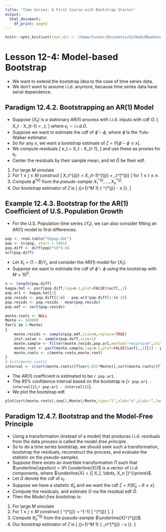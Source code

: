 ```yaml
---
title: 'Time Series: A First Course with Bootstrap Starter'
output:
  html_document:
    df_print: paged
---
```


```r
knitr::opts_knit$set(root.dir = '/home/tucker/Documents/GitHub/BEwebinar/Data')
```

# Lesson 12-4: Model-based Bootstrap

- We want to extend the bootstrap idea to the case of time series data.
- We don't want to assume i.i.d. anymore, because time series data have serial dependence.

## Paradigm 12.4.2.  Bootstrapping an AR(1) Model

- Suppose $\{ X_t \}$ is a stationary AR(1) process with i.i.d. inputs with cdf $G$:
\[
  X_t - \phi X_{t-1} = \epsilon_t,
\]
 where $\epsilon_t \sim \mbox{i.i.d.} G$.
- Suppose we want to estimate the cdf of $\widehat{\phi} - \phi$, where $\widehat{\phi}$ is the Yule-Walker estimator.
- So for any $x$, we want a bootstrap estimate of $\zeta = {\mathbb P} [ \widehat{\phi} - \phi \leq x]$.
- We compute residuals
\[
  e_t = X_t - \widehat{\phi} X_{t-1},
\]
 and use these as proxies for $\epsilon_t$.
- Center the residuals by their sample mean, and let $\widehat{G}$ be their edf.

1. For large $M$ simulate
\begin{align*}
  & \epsilon_1^{*(1)}, \ldots, \epsilon_n^{*(1)} \sim \mbox{i.i.d.} \widehat{G} \\
  & \epsilon_1^{*(2)}, \ldots, \epsilon_n^{*(2)} \sim \mbox{i.i.d.} \widehat{G} \\
  & \ldots \\
  & \epsilon_1^{*(M)}, \ldots, \epsilon_n^{*(M)} \sim \mbox{i.i.d.} \widehat{G}.
\end{align*}
2. For $1 \leq j \leq M$ construct
\[
   X_t^{*(j)} = \widehat{\phi} X_{t-1}^{*(j)} + \epsilon_t^{*(j)}
\]
for $1 \leq t \leq n$.
3. Compute $\widehat{\phi}^{*(j)}$ from the *pseudo-sample* $X_1^{*(j)}, \ldots, X_n^{*(j)}$.
4. Our bootstrap estimator of $\zeta$ is
\[
  \frac{1}{M} \sum_{j=1}^M 1_{ \{ \widehat{\phi}^{*(j)} - \widehat{\phi} \leq x  \}}.
\]


## Example 12.4.3. Bootstrap for the AR(1) Coefficient of U.S. Population Growth

- For the U.S. Population time series $\{ Y_t \}$, we can also consider fitting an AR(1) model to first differences.

```r
pop <- read.table("USpop.dat")
pop <- ts(pop, start = 1901)
pop.diff <- diff(pop)*10^(-6)
acf(pop.diff)
```

- Let $X_t = (1-B) Y_t$, and consider the AR(1) model for $\{ X_t\}$.
- Suppose we want to estimate the cdf of $\widehat{\phi} - \phi$ using the bootstrap with $M = 10^5$.

```r
n <- length(pop.diff)
kappa.hat <- pacf(pop.diff,lag=n-1,plot=FALSE)$acf[,,1]
pop.ar1 <- kappa.hat[1]
pop.resids <- pop.diff[2:n] - pop.ar1*pop.diff[1:(n-1)]
pop.resids <- pop.resids - mean(pop.resids)
pop.edf <- sort(pop.resids)

monte.roots <- NULL
Monte <- 100000
for(i in 1:Monte)
{
	monte.resids <- sample(pop.edf,size=n,replace=TRUE)
	init.value <- sample(pop.diff,size=1)
	monte.sample <- filter(monte.resids,pop.ar1,method="recursive",init=init.value)
	monte.root <- pacf(monte.sample,lag=n-1,plot=FALSE)$acf[,,1][1] - pop.ar1
	monte.roots <- c(monte.roots,monte.root)
}
# hist(monte.roots)
interval <- c(sort(monte.roots)[floor(.025*Monte)],sort(monte.roots)[floor(.975*Monte)])
```

- The AR(1) coefficient is estimated to be `r pop.ar1`.
- The $95 \%$ confidence interval based on the bootstrap is [`r pop.ar1 - interval[2]`,`r pop.ar1 - interval[1]`].
- We plot the bootstrap edf.

```r
plot(sort(monte.roots),seq(1,Monte)/Monte,type="l",xlab="x",ylab="",lwd=2)
```
  
## Paradigm 12.4.7. Bootstrap and the Model-Free Principle 
 
- Using a transformation (instead of a model) that produces i.i.d. residuals from the data process  is called the *model-free principle*.
- So to do a time series bootstrap, we should seek such a transformation, bootstrap the residuals, reconstruct the process, and evaluate the statistic on the pseudo-samples.
- Suppose there exists an invertible transformation $\Pi$ such that $\underline{\epsilon} = \Pi (\underline{X})$ is a vector of i.i.d. components, where $\underline{X} = {[ X_1, \ldots, X_n ]}^{\prime}$.
- Let $G$ denote the cdf of $\epsilon_t$.  
- Suppose we have a statistic $\widehat{\theta}_n$ and we want the cdf $\zeta = {\mathbb P} [ \widehat{\theta}_n - \theta \leq x]$.
- Compute the residuals, and estimate $G$ via the residual edf $\widehat{G}$.
- Then the *Model-free bootstrap* is:

1. For large $M$ simulate
\begin{align*}
  & \epsilon_1^{*(1)}, \ldots, \epsilon_n^{*(1)} \sim \mbox{i.i.d.} \widehat{G} \\
  & \epsilon_1^{*(2)}, \ldots, \epsilon_n^{*(2)} \sim \mbox{i.i.d.} \widehat{G} \\
  & \ldots \\
  & \epsilon_1^{*(M)}, \ldots, \epsilon_n^{*(M)} \sim \mbox{i.i.d.} \widehat{G}.
\end{align*}
2. For $1 \leq j \leq M$ construct
\[
   \underline{X}^{*(j)} = \Pi^{-1} [ \underline{\epsilon}^{*(j)} ].
\]
3. Compute $\widehat{\theta}_n^{*(j)}$ from the *pseudo-sample* $\underline{X}^{*(j)}$.
4. Our bootstrap estimator of $\zeta$ is
\[
  \frac{1}{M} \sum_{j=1}^M 1_{ \{ \widehat{\theta}_n^{*(j)} - \widehat{\theta} \leq x  \}}.
\]

 
